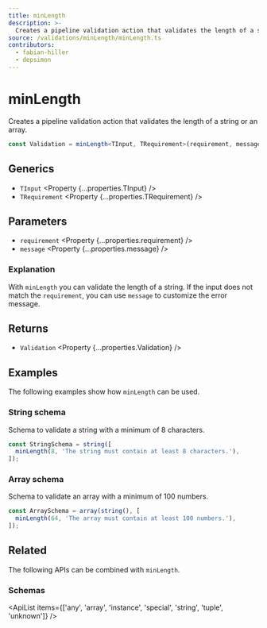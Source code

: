 ```yaml
---
title: minLength
description: >-
  Creates a pipeline validation action that validates the length of a string or an array.
source: /validations/minLength/minLength.ts
contributors:
  - fabian-hiller
  - depsimon
---
```



# minLength

Creates a pipeline validation action that validates the length of a string or an array.

```ts
const Validation = minLength<TInput, TRequirement>(requirement, message);
```

## Generics

- `TInput` <Property {...properties.TInput} />
- `TRequirement` <Property {...properties.TRequirement} />

## Parameters

- `requirement` <Property {...properties.requirement} />
- `message` <Property {...properties.message} />

### Explanation

With `minLength` you can validate the length of a string. If the input does not match the `requirement`, you can use `message` to customize the error message.

## Returns

- `Validation` <Property {...properties.Validation} />

## Examples

The following examples show how `minLength` can be used.

### String schema

Schema to validate a string with a minimum of 8 characters.

```ts
const StringSchema = string([
  minLength(8, 'The string must contain at least 8 characters.'),
]);
```

### Array schema

Schema to validate an array with a minimum of 100 numbers.

```ts
const ArraySchema = array(string(), [
  minLength(64, 'The array must contain at least 100 numbers.'),
]);
```

## Related

The following APIs can be combined with `minLength`.

### Schemas

<ApiList
  items={['any', 'array', 'instance', 'special', 'string', 'tuple', 'unknown']}
/>
